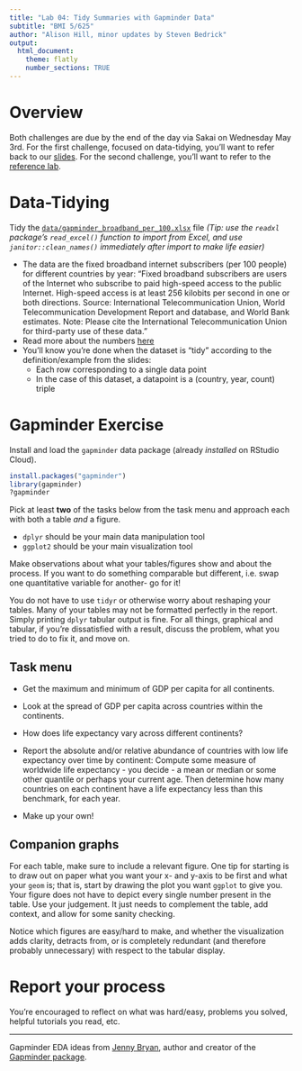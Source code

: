 ```yaml
---
title: "Lab 04: Tidy Summaries with Gapminder Data"
subtitle: "BMI 5/625"
author: "Alison Hill, minor updates by Steven Bedrick"
output:
  html_document:
    theme: flatly
    number_sections: TRUE
---
```


# Overview

Both challenges are due by the end of the day via Sakai on Wednesday May 3rd. For the first challenge, focused on data-tidying, you'll want to refer back to our [slides](slides/04-slides.html). For the second challenge, you'll want to refer to the [reference lab](04-distributions.html).

# Data-Tidying

Tidy the [`data/gapminder_broadband_per_100.xlsx`](data/gapminder_broadband_per_100.xlsx) file *(Tip: use the `readxl` package's `read_excel()` function to import from Excel, and use `janitor::clean_names()` immediately after import to make life easier)*

  - The data are the fixed broadband internet subscribers (per 100 people) for different countries by year: "Fixed broadband subscribers are users of the Internet who subscribe to paid high-speed access to the public Internet. High-speed access is at least 256 kilobits per second in one or both directions. Source: International Telecommunication Union, World Telecommunication Development Report and database, and World Bank estimates. Note: Please cite the International Telecommunication Union for third-party use of these data."
  - Read more about the numbers [here](https://docs.google.com/spreadsheets/d/1MgJAijU4I4WnB8JDu6uPmS9lGYaPUkCt1k-RYTZ4nSE/pub#)
  - You'll know you're done when the dataset is "tidy" according to the definition/example from the slides:
    - Each row corresponding to a single data point
    - In the case of this dataset, a datapoint is a (country, year, count) triple

# Gapminder Exercise

Install and load the `gapminder` data package (already _installed_ on  RStudio Cloud). 

```r
install.packages("gapminder")
library(gapminder)
?gapminder
```

Pick at least __two__ of the tasks below from the task menu and approach each with both a table _and_ a figure. 

  * `dplyr` should be your main data manipulation tool
  * `ggplot2` should be your main visualization tool
  
Make observations about what your tables/figures show and about the process. If you want to do something comparable but different, i.e. swap one quantitative variable for another- go for it!

You do not have to use `tidyr` or otherwise worry about reshaping your tables. Many of your tables may not be formatted perfectly in the report. Simply printing `dplyr` tabular output is fine. For all things, graphical and tabular, if you're dissatisfied with a result, discuss the problem, what you tried to do to fix it, and move on.

## Task menu

* Get the maximum and minimum of GDP per capita for all continents.

* Look at the spread of GDP per capita across countries within the continents.

* How does life expectancy vary across different continents?

* Report the absolute and/or relative abundance of countries with low life expectancy over time by continent: Compute some measure of worldwide life expectancy - you decide - a mean or median or some other quantile or perhaps your current age. Then determine how many countries on each continent have a life expectancy less than this benchmark, for each year.

* Make up your own! 

## Companion graphs

For each table, make sure to include a relevant figure. One tip for starting is to draw out on paper what you want your x- and y-axis to be first and what your `geom` is; that is, start by drawing the plot you want `ggplot` to give you. Your figure does not have to depict every single number present in the table. Use your judgement. It just needs to complement the table, add context, and allow for some sanity checking.

Notice which figures are easy/hard to make, and whether the visualization adds clarity, detracts from, or is completely redundant (and therefore probably unnecessary) with respect to the tabular display. 


# Report your process

You're encouraged to reflect on what was hard/easy, problems you solved, helpful tutorials you read, etc.

------

Gapminder EDA ideas from [Jenny Bryan](http://stat545.com/hw03_dplyr-and-more-ggplot2.html), author and creator of the [Gapminder package](https://cran.r-project.org/web/packages/gapminder/index.html).  
